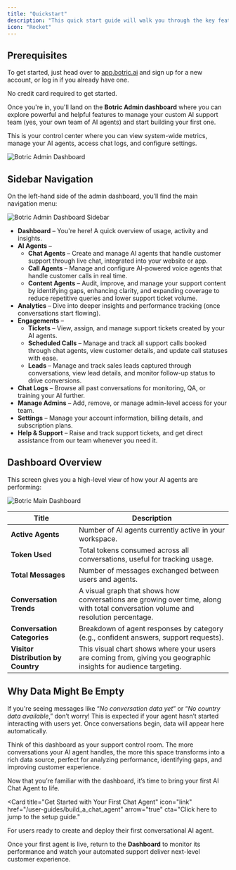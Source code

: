 ```yaml
---
title: "Quickstart"
description: "This quick start guide will walk you through the key features of the Botric Admin Dashboard and give you the foundation to build your first AI support agent."
icon: "Rocket"
---
```


## Prerequisites

To get started, just head over to [app.botric.ai](https://app.botric.ai) and sign up for a new account, or log in if you already have one.

<Note> No credit card required to get started. </Note>

Once you're in, you'll land on the **Botric Admin dashboard** where you can explore powerful and helpful features to manage your custom AI support team (yes, your own team of AI agents) and start building your first one.

This is your control center where you can view system-wide metrics, manage your AI agents, access chat logs, and configure settings.

<img 
  src="../images/quickStart/dashboard.webp" 
  alt="Botric Admin Dashboard" 
  className="rounded-xl border-4 border-blue-100 dark:border-blue-300"
/>



## Sidebar Navigation

On the left-hand side of the admin dashboard, you’ll find the main navigation menu:

<img 
  src="../images/quickStart/sidebar_navigation.webp" 
  alt="Botric Admin Dashboard Sidebar" 
  className="w-48 h-auto max-w-full rounded-xl border-4 border-blue-100 dark:border-blue-300"
/>


- **Dashboard** – You're here! A quick overview of usage, activity and insights.
- **AI Agents** –
    - **Chat Agents** – Create and manage AI agents that handle customer support through live chat, integrated into your website or app.
    - **Call Agents** – Manage and configure AI-powered voice agents that handle customer calls in real time. 
    - **Content Agents** – Audit, improve, and manage your support content by identifying gaps, enhancing clarity, and expanding coverage to reduce repetitive queries and lower support ticket volume.
- **Analytics** – Dive into deeper insights and performance tracking (once conversations start flowing).
- **Engagements** –
    - **Tickets** – View, assign, and manage support tickets created by your AI agents.
    - **Scheduled Calls** – Manage and track all support calls booked through chat agents, view customer details, and update call statuses with ease.
    - **Leads** – Manage and track sales leads captured through conversations, view lead details, and monitor follow-up status to drive conversions.
- **Chat Logs** – Browse all past conversations for monitoring, QA, or training your AI further.
- **Manage Admins** – Add, remove, or manage admin-level access for your team.
- **Settings** – Manage your account information, billing details, and subscription plans.
- **Help & Support** – Raise and track support tickets, and get direct assistance from our team whenever you need it.

## Dashboard Overview

This screen gives you a high-level view of how your AI agents are performing:


<img 
  src="../images/quickStart/dashboard_overview.webp" 
  alt="Botric Main Dashboard" 
  className="rounded-xl border-4 border-blue-100 dark:border-blue-300"
/>

| **Title** | **Description** |
|-----------|-----------------|
| **Active Agents** | Number of AI agents currently active in your workspace. |
| **Token Used** | Total tokens consumed across all conversations, useful for tracking usage. |
| **Total Messages** | Number of messages exchanged between users and agents. |
| **Conversation Trends** | A visual graph that shows how conversations are growing over time, along with total conversation volume and resolution percentage. |
| **Conversation Categories** | Breakdown of agent responses by category (e.g., confident answers, support requests). |
| **Visitor Distribution by Country** | This visual chart shows where your users are coming from, giving you geographic insights for audience targeting. |

## Why Data Might Be Empty

If you're seeing messages like “_No conversation data yet_” or “_No country data available_,” don’t worry! This is expected if your agent hasn’t started interacting with users yet. Once conversations begin, data will appear here automatically.

Think of this dashboard as your support control room. The more conversations your AI agent handles, the more this space transforms into a rich data source, perfect for analyzing performance, identifying gaps, and improving customer experience.

Now that you’re familiar with the dashboard, it’s time to bring your first AI Chat Agent to life.


<Card
  title="Get Started with Your First Chat Agent"
  icon="link"
  href="/user-guides/build_a_chat_agent"
  arrow="true"
  cta="Click here to jump to the setup guide."
>
For users ready to create and deploy their first conversational AI agent.  
</Card>

Once your first agent is live, return to the **Dashboard** to monitor its performance and watch your automated support deliver next-level customer experience.
